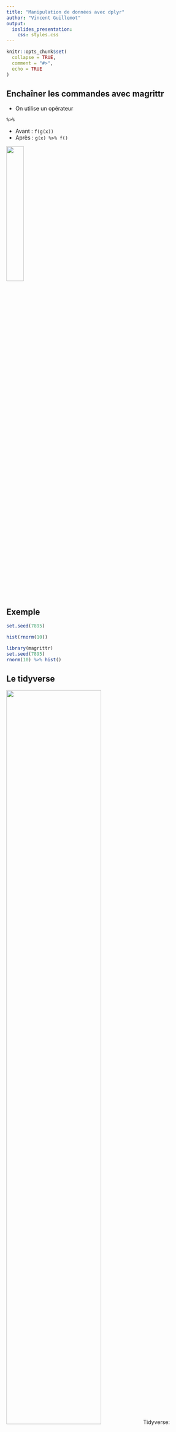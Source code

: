 ```yaml
---
title: "Manipulation de données avec dplyr"
author: "Vincent Guillemot"
output: 
  ioslides_presentation:
    css: styles.css
---
```


<style>
.forceBreak { -webkit-column-break-after: always; break-after: column; }
</style>

```r
knitr::opts_chunk$set(
  collapse = TRUE,
  comment = "#>",
  echo = TRUE
)
```

## Enchaîner les commandes avec magrittr {.columns-2}

 * On utilise un opérateur 
 
<div class="centered">
`%>%`
</div>
  
 * Avant : `f(g(x))` 
 * Après :  `g(x) %>% f()`

![](img/S02dplyr/maggritr.jpeg){width=30%}

## Exemple {.columns-2 .bigger}

```r
set.seed(7895)

hist(rnorm(10))
```

```r
library(magrittr)
set.seed(7895)
rnorm(10) %>% hist()
```

## Le tidyverse {.bigger}

<div class="centered">
![](img/S02dplyr/tidyverse.jpg){width=70%}
Tidyverse: https://www.tidyverse.org/
</div>

## Avant toute chose

Charger le package `dplyr`...

```r
library(dplyr) # ou require(dplyr)
```

Ou bien charger `tidyverse`...

```r
library(tidyverse)
```

... mais cela chargera d'autres packages en plus

Et charger les données.

```r
fruits <- readxl::read_excel("fruits.xlsx")
```

## Le format "tibble" {.smaller}

Les données sont au format "tibble" : c'est comme des "data-frames" mais en mieux !

```r
fruits
```

## Les fonctions de dplyr {.bigger}

Nous allons voir ensemble quelques fonctions très pratiques de la librairie `dplyr`.


 # | Fonction (US) | Fonction (UK) | Description
---|:-------------:|:-------------:|:----------
 1 |    `mutate`   |    `mutate`   | Créer ou modifier des colonnes
 2 |    `select`   |    `select`   | Sélectionner des colonnes
 3 |   `arrange`   |    `arrange`  | Trier les lignes
 4 |    `filter`   |    `filter`   | Sélectionner des lignes
 5 |   `group_by`  |   `group_by`  | Grouper des lignes
 6 |   `summarize` |   `summarise` | Résumer des groupes

## Créer ou modifier des colonnes {.columns-2 .smaller}


Avec la fonction `mutate`.

```r
fruits2 <- fruits %>% 
  mutate(Sucres_ratio = Sucres / 100)

head(fruits2[, "Sucres_ratio"])
```


Avec les fonctions classiques.

```r
fruits2 <- fruits
fruits2$Sucres_ratio <- 
  fruits2$Sucres / 100
head(fruits2[, "Sucres_ratio"])
```

## Sélectionner des colonnes {.columns-2 }

Avec la fonction `select`.

```r
fruits %>% 
  select(
    Energie,
    Sucres,
    Lipides,
    Proteines)
```

Avec les fonctions classiques.

```r
fruits[, 
  c(
    "Energie",
    "Sucres",
    "Lipides",
    "Proteines")]
```

## Trier des lignes {.columns-2 .smaller}

Avec les fonctions `arrange` et `desc`.

```r
fruits %>% 
  select(Energie, Sucres, Fibres) %>%
  arrange(desc(Fibres))
```

Avec les fonctions classiques 

```r
fruits[
  order(fruits$Fibres, decreasing = TRUE),
  c("Energie", "Sucres", "Fibres")]
```


## Sélectionner des lignes {.columns-2 .smaller}

Avec la fonction `filter`.

```r
fruits %>% 
  filter(Sucres > 60)
```

Avec les fonctions classiques.

```r
fruits[fruits$Sucres > 60, ]
```

## Agréger des colonnes {.smaller}

Avec la fonction `group_by` : 

```r
fruits %>% group_by(groupe)
```

Les données sont prêtes à être "traitées" groupe par groupe.
PS : L'opération `ungroup()` permet d'enlever les groupes.

## Calculer une moyenne {.columns-2 .smaller}

Avec la fonction `summarize`.

```r
fruits %>% 
  group_by(groupe) %>%
  summarize(SucreMoyen = mean(Sucres))
```

Avec les fonctions classiques.

```r
aggregate(fruits$Sucres, 
          by = list(fruits$groupe), 
          FUN = mean)
```

## Exercice(s)

Calculer l'énergie moyenne, la teneur en sucres médiane et le maximum de la teneur en Fibres par groupe de fruits et trier le tout par ordre décroissant du maximum de la teneur en Fibres !

## Deux autres fonctions {.columns-2 .center}

----------------- -----------  -------------------
                  Sélectionne  Ne sélectionne pas
Ne transforme pas `select`     `rename`
Peut transformer  `transmute`  `mutate`
----------------- -----------  -------------------

<p class="forceBreak"></p>

![](img/S02dplyr/DavidRobinson.png){width=100%}

# [Mais il y en a tellement d'autres !](https://www.rstudio.com/wp-content/uploads/2015/02/data-wrangling-cheatsheet.pdf) {data-background=#ffffff}

![](img/S02dplyr/cheatsheet.png){width=50%}
